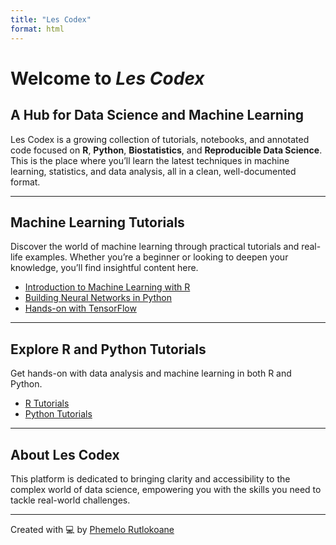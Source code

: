 ```yaml
---
title: "Les Codex"
format: html
---
```


# Welcome to *Les Codex*

## A Hub for Data Science and Machine Learning

Les Codex is a growing collection of tutorials, notebooks, and annotated code focused on **R**, **Python**, **Biostatistics**, and **Reproducible Data Science**. This is the place where you’ll learn the latest techniques in machine learning, statistics, and data analysis, all in a clean, well-documented format.

------------------------------------------------------------------------

## Machine Learning Tutorials

Discover the world of machine learning through practical tutorials and real-life examples. Whether you're a beginner or looking to deepen your knowledge, you'll find insightful content here.

-   [Introduction to Machine Learning with R](posts/r/machine-learning-r.qmd)
-   [Building Neural Networks in Python](posts/python/neural-networks.qmd)
-   [Hands-on with TensorFlow](posts/python/tensorflow.qmd)

------------------------------------------------------------------------

## Explore R and Python Tutorials

Get hands-on with data analysis and machine learning in both R and Python.

-   [R Tutorials](posts/r/)
-   [Python Tutorials](posts/python/)

------------------------------------------------------------------------

## About Les Codex

This platform is dedicated to bringing clarity and accessibility to the complex world of data science, empowering you with the skills you need to tackle real-world challenges.

------------------------------------------------------------------------

<footer>

<p>Created with 💻 by <a href="https://github.com/Phemelo-R">Phemelo Rutlokoane</a></p>

</footer>
